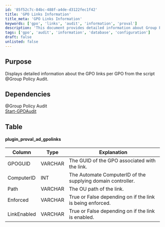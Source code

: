 ```yaml
---
id: '85f52c7c-84bc-488f-a4de-d3122fec1f42'
title: 'GPO Links Information'
title_meta: 'GPO Links Information'
keywords: ['gpo', 'links', 'audit', 'information', 'proval']
description: 'This document provides detailed information about Group Policy Object (GPO) links as retrieved from the Group Policy Audit script. It outlines the dependencies, table structure, and the meaning of each column in the data output.'
tags: ['gpo', 'audit', 'information', 'database', 'configuration']
draft: false
unlisted: false
---
```

## Purpose

Displays detailed information about the GPO links per GPO from the script @Group Policy Audit.

## Dependencies

@Group Policy Audit  
[Start-GPOAudit](https://proval.itglue.com/DOC-5078775-7457846)  

## Table

#### plugin_proval_ad_gpolinks

| Column       | Type    | Explanation                                                        |
|--------------|---------|--------------------------------------------------------------------|
| GPOGUID      | VARCHAR | The GUID of the GPO associated with the link.                     |
| ComputerID   | INT     | The Automate ComputerID of the supplying domain controller.       |
| Path         | VARCHAR | The OU path of the link.                                          |
| Enforced      | VARCHAR | True or False depending on if the link is being enforced.        |
| LinkEnabled   | VARCHAR | True or False depending on if the link is enabled.               |











